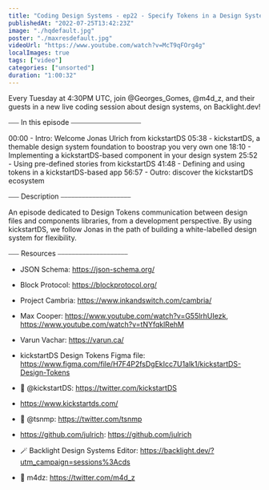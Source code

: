 ```yaml
---
title: "Coding Design Systems - ep22 - Specify Tokens in a Design System"
publishedAt: "2022-07-25T13:42:23Z"
image: "./hqdefault.jpg"
poster: "./maxresdefault.jpg"
videoUrl: "https://www.youtube.com/watch?v=McT9qFOrg4g"
localImages: true
tags: ["video"]
categories: ["unsorted"]
duration: "1:00:32"
---
```

Every Tuesday at 4:30PM UTC, join @Georges_Gomes, @m4d_z, and their guests in a new live coding session about design systems, on Backlight.dev!

⎯⎯⎯ In this episode ⎯⎯⎯⎯⎯⎯⎯⎯⎯⎯⎯⎯⎯⎯⎯⎯⎯⎯⎯⎯

00:00 - Intro: Welcome Jonas Ulrich from kickstartDS
05:38 - kickstartDS, a themable design system foundation to boostrap you very own one
18:10 - Implementing a kickstartDS-based component in your design system
25:52 - Using pre-defined stories from kickstartDS
41:48 - Defining and using tokens in a kickstartDS-based app
56:57 - Outro: discover the kickstartDS ecosystem

⎯⎯⎯ Description ⎯⎯⎯⎯⎯⎯⎯⎯⎯⎯⎯⎯⎯⎯⎯⎯⎯⎯⎯⎯

An episode dedicated to Design Tokens communication between design files and components libraries, from a development perspective. By using kickstartDS, we follow Jonas in the path of building a white-labelled design system for flexibility.

⎯⎯⎯ Resources ⎯⎯⎯⎯⎯⎯⎯⎯⎯⎯⎯⎯⎯⎯⎯⎯⎯⎯⎯⎯

- JSON Schema: https://json-schema.org/
- Block Protocol: https://blockprotocol.org/
- Project Cambria: https://www.inkandswitch.com/cambria/
- Max Cooper: https://www.youtube.com/watch?v=G55lrhUIezk, https://www.youtube.com/watch?v=tNYfqklRehM
- Varun Vachar: https://varun.ca/

- kickstartDS Design Tokens Figma file: https://www.figma.com/file/H7F4P2fsDgEkIcc7U1alk1/kickstartDS-Design-Tokens
- 🐥 @kickstartDS: https://twitter.com/kickstartDS
- https://www.kickstartds.com/

- 🐥 @tsnmp: https://twitter.com/tsnmp
- https://github.com/julrich: https://github.com/julrich

- 🪄 Backlight Design Systems Editor: https://backlight.dev/?utm_campaign=sessions%3Acds
- 🐥 m4dz: https://twitter.com/m4d_z
